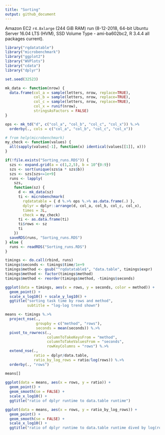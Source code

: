 ```yaml
---
title: "Sorting"
output: github_document
---
```

 
Amazon EC2 `r4.8xlarge` (244 GiB RAM) run (8-12-2018, 64-bit Ubuntu Server 16.04 LTS (HVM), SSD Volume Type - ami-ba602bc2, R 3.4.4 all packages current).

```r
library("rqdatatable")
library("microbenchmark")
library("ggplot2")
library("WVPlots")
library("cdata")
library("dplyr")

set.seed(32523)

mk_data <- function(nrow) {
  data.frame(col_a = sample(letters, nrow, replace=TRUE),
             col_b = sample(letters, nrow, replace=TRUE),
             col_c = sample(letters, nrow, replace=TRUE),
             col_x = runif(nrow),
             stringsAsFactors = FALSE)
}
```


```r
ops <- mk_td("d", c("col_a", "col_b", "col_c", "col_x")) %.>%
  orderby(., cols = c("col_a", "col_b", "col_c", "col_x"))

# from help(microbenchmark)
my_check <- function(values) {
  all(sapply(values[-1], function(x) identical(values[[1]], x)))
}

if(!file.exists("Sorting_runs.RDS")) {
  szs <- expand.grid(a = c(1,2,5), b = 10^{0:9})
  szs <- sort(unique(szs$a * szs$b))
  szs <- szs[szs<=1e+9]
  runs <- lapply(
    szs,
    function(sz) {
      d <- mk_data(sz)
      ti <- microbenchmark(
        rqdatatable = { d %.>% ops %.>% as.data.frame(.) },
        dplyr = dplyr::arrange(d, col_a, col_b, col_c, col_x),
        times = 3L,
        check = my_check)
      ti <- as.data.frame(ti)
      ti$rows <- sz
      ti
    })
  saveRDS(runs, "Sorting_runs.RDS")
} else {
  runs <- readRDS("Sorting_runs.RDS")
}
```

```r
timings <- do.call(rbind, runs)
timings$seconds <- timings$time/1e+9
timings$method <- gsub("^rqdatatable$", "data.table", timings$expr)
timings$method <- factor(timings$method)
timings$method <- reorder(timings$method, -timings$seconds)

ggplot(data = timings, aes(x = rows, y = seconds, color = method)) +
  geom_point() + 
  scale_x_log10() + scale_y_log10() +
  ggtitle("sorting task time by rows and method",
          subtitle = "log-log trend shown")

means <- timings %.>%
  project_nse(., 
              groupby = c("method", "rows"), 
              seconds = mean(seconds)) %.>%
  pivot_to_rowrecs(., 
                   columnToTakeKeysFrom = "method",
                   columnToTakeValuesFrom = "seconds",
                   rowKeyColumns = "rows") %.>%
  extend_nse(., 
             ratio = dplyr/data.table,
             ratio_by_log_rows = ratio/log(rows)) %.>%
  orderby(., "rows")

means[]
  
ggplot(data = means, aes(x = rows, y = ratio)) +
  geom_point() + 
  geom_smooth(se = FALSE) +
  scale_x_log10() + 
  ggtitle("ratio of dplyr runtime to data.table runtime")

ggplot(data = means, aes(x = rows, y = ratio_by_log_rows)) +
  geom_point() + 
  geom_smooth(se = FALSE) +
  scale_x_log10() + 
  ggtitle("ratio of dplyr runtime to data.table runtime dived by log(rows)")
```


